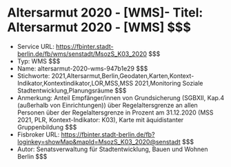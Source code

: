 # Altersarmut 2020 - [WMS]- Titel: Altersarmut 2020 - [WMS] $$$
- Service URL: https://fbinter.stadt-berlin.de/fb/wms/senstadt/MsozS_K03_2020 $$$
- Typ: WMS $$$
- Name: altersarmut-2020-wms-947b1e29 $$$
- Stichworte: 2021,Altersarmut,Berlin,Geodaten,Karten,Kontext-Indikator,Kontextindikator,LOR,MSS,MSS 2021,Monitoring Soziale Stadtentwicklung,Planungsräume $$$
- Anmerkung: Anteil Empfänger/innen von Grundsicherung (SGBXII, Kap.4 (außerhalb von Einrichtungen)) über Regelaltersgrenze an allen Personen über der Regelaltersgrenze in Prozent am 31.12.2020 (MSS 2021, PLR, Kontext-Indikator: K03), Karte mit äquidistanter Gruppenbildung $$$
- Fisbroker URL: https://fbinter.stadt-berlin.de/fb?loginkey=showMap&mapId=MsozS_K03_2020@senstadt $$$
- Autor: Senatsverwaltung für Stadtentwicklung, Bauen und Wohnen Berlin $$$
